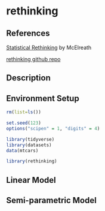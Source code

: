 # rethinking {#rethinking}

## References

[Statistical Rethinking](https://xcelab.net/rm/statistical-rethinking/) by McElreath

[rethinking github repo](https://github.com/rmcelreath/rethinking)

## Description

## Environment Setup

```r
rm(list=ls())

set.seed(123)
options("scipen" = 1, "digits" = 4)

library(tidyverse)
library(datasets)
data(mtcars)

library(rethinking)

```

## Linear Model

## Semi-parametric Model

